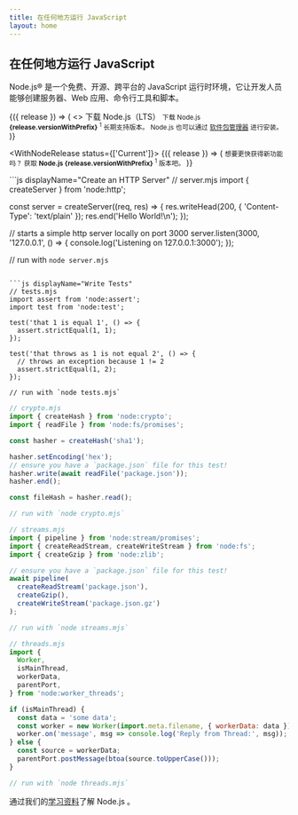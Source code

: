 ```yaml
---
title: 在任何地方运行 JavaScript
layout: home
---
```


<section>
<WithBadge section="index" />

<div>
  <h1 className="special">在任何地方运行 JavaScript</h1>

Node.js® 是一个免费、开源、跨平台的 JavaScript 运行时环境，它让开发人员能够创建服务器、Web 应用、命令行工具和脚本。

</div>

<div>
  <WithNodeRelease status={['LTS']}>
    {({ release }) => (
      <>
        <DownloadButton release={release}>下载 Node.js（LTS）</DownloadButton>
        <small>
          下载 Node.js <b>{release.versionWithPrefix}</b>
          <sup title="Downloads a Node.js installer for your current platform">1</sup> 长期支持版本。
          Node.js 也可以通过 <a href="/download/package-manager">软件包管理器</a> 进行安装。
        </small>
      </>
    )}
  </WithNodeRelease>

  <WithNodeRelease status={['Current']}>
    {({ release }) => (
    <small>
    想要更快获得新功能吗？
    获取 <b>Node.js <DownloadLink release={release}>{release.versionWithPrefix}</DownloadLink></b>
    <sup title="Downloads a Node.js installer for your current platform">1</sup> 版本吧。
    </small>
    )}
  </WithNodeRelease>
</div>
</section>

<section>
<div>
  ```js displayName="Create an HTTP Server"
  // server.mjs
  import { createServer } from 'node:http';

const server = createServer((req, res) => {
res.writeHead(200, { 'Content-Type': 'text/plain' });
res.end('Hello World!\n');
});

// starts a simple http server locally on port 3000
server.listen(3000, '127.0.0.1', () => {
console.log('Listening on 127.0.0.1:3000');
});

// run with `node server.mjs`

````

```js displayName="Write Tests"
// tests.mjs
import assert from 'node:assert';
import test from 'node:test';

test('that 1 is equal 1', () => {
  assert.strictEqual(1, 1);
});

test('that throws as 1 is not equal 2', () => {
  // throws an exception because 1 != 2
  assert.strictEqual(1, 2);
});

// run with `node tests.mjs`
````

```js displayName="Read and Hash a File"
// crypto.mjs
import { createHash } from 'node:crypto';
import { readFile } from 'node:fs/promises';

const hasher = createHash('sha1');

hasher.setEncoding('hex');
// ensure you have a `package.json` file for this test!
hasher.write(await readFile('package.json'));
hasher.end();

const fileHash = hasher.read();

// run with `node crypto.mjs`
```

```js displayName="Streams Pipeline"
// streams.mjs
import { pipeline } from 'node:stream/promises';
import { createReadStream, createWriteStream } from 'node:fs';
import { createGzip } from 'node:zlib';

// ensure you have a `package.json` file for this test!
await pipeline(
  createReadStream('package.json'),
  createGzip(),
  createWriteStream('package.json.gz')
);

// run with `node streams.mjs`
```

```js displayName="Work with Threads"
// threads.mjs
import {
  Worker,
  isMainThread,
  workerData,
  parentPort,
} from 'node:worker_threads';

if (isMainThread) {
  const data = 'some data';
  const worker = new Worker(import.meta.filename, { workerData: data });
  worker.on('message', msg => console.log('Reply from Thread:', msg));
} else {
  const source = workerData;
  parentPort.postMessage(btoa(source.toUpperCase()));
}

// run with `node threads.mjs`
```

</div>

通过我们的[学习资料](/learn)了解 Node.js 。

</section>
